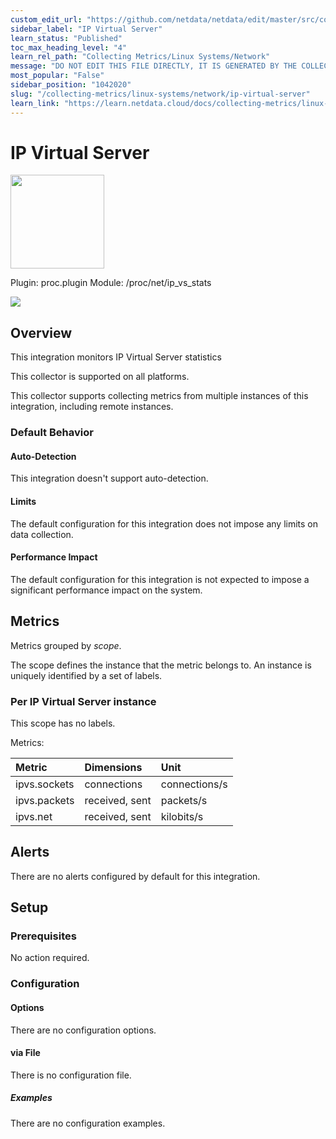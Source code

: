 ```yaml
---
custom_edit_url: "https://github.com/netdata/netdata/edit/master/src/collectors/proc.plugin/metadata.yaml"
sidebar_label: "IP Virtual Server"
learn_status: "Published"
toc_max_heading_level: "4"
learn_rel_path: "Collecting Metrics/Linux Systems/Network"
message: "DO NOT EDIT THIS FILE DIRECTLY, IT IS GENERATED BY THE COLLECTOR'S metadata.yaml FILE"
most_popular: "False"
sidebar_position: "1042020"
slug: "/collecting-metrics/linux-systems/network/ip-virtual-server"
learn_link: "https://learn.netdata.cloud/docs/collecting-metrics/linux-systems/network/ip-virtual-server"
---
```



# IP Virtual Server


<img src="https://netdata.cloud/img/network-wired.svg" width="150"/>


Plugin: proc.plugin
Module: /proc/net/ip_vs_stats

<img src="https://img.shields.io/badge/maintained%20by-Netdata-%2300ab44" />

## Overview

This integration monitors IP Virtual Server statistics



This collector is supported on all platforms.

This collector supports collecting metrics from multiple instances of this integration, including remote instances.


### Default Behavior

#### Auto-Detection

This integration doesn't support auto-detection.

#### Limits

The default configuration for this integration does not impose any limits on data collection.

#### Performance Impact

The default configuration for this integration is not expected to impose a significant performance impact on the system.

## Metrics

Metrics grouped by *scope*.

The scope defines the instance that the metric belongs to. An instance is uniquely identified by a set of labels.



### Per IP Virtual Server instance



This scope has no labels.

Metrics:

| Metric | Dimensions | Unit |
|:------|:----------|:----|
| ipvs.sockets | connections | connections/s |
| ipvs.packets | received, sent | packets/s |
| ipvs.net | received, sent | kilobits/s |



## Alerts

There are no alerts configured by default for this integration.


## Setup


### Prerequisites

No action required.

### Configuration

#### Options



There are no configuration options.



#### via File

There is no configuration file.

##### Examples
There are no configuration examples.


